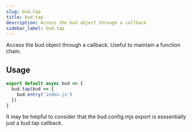 ```yaml
---
slug: bud.tap
title: bud.tap
description: Access the bud object through a callback
sidebar_label: bud.tap
---
```


Access the bud object through a callback. Useful to maintain a function chain.

## Usage

```js title=bud.config.mjs
export default async bud => {
  bud.tap(bud => {
    bud.entry('index.js')
  })
}
```

It may be helpful to consider that the bud.config.mjs export is esssentially just a bud.tap callback.
